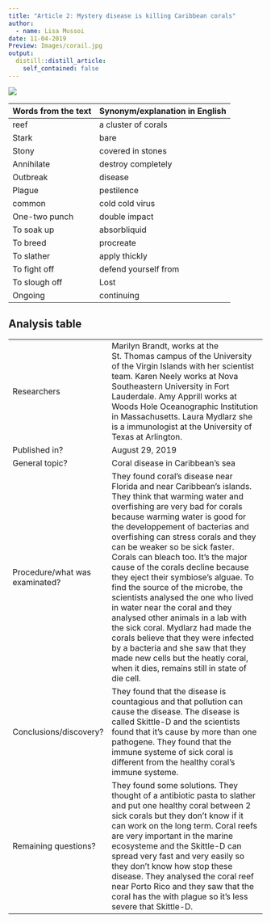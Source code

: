 ```yaml
---
title: "Article 2: Mystery disease is killing Caribbean corals"
author:
  - name: Lisa Mussoi 
date: 11-04-2019
Preview: Images/corail.jpg 
output:
  distill::distill_article:
    self_contained: false
---
```




![](images/corail1.jpg)




| Words from the text | Synonym/explanation in English |
| ------------------- | ------------------------------ |
|reef | a cluster of corals|
|Stark | bare|
|Stony| covered in stones|
|Annihilate | destroy completely|
|Outbreak | disease|
|Plague | pestilence |
|common | cold cold virus|
|One-two punch |double impact|
|To soak up | absorbliquid|
|To breed | procreate|
|To slather | apply thickly|
|To fight off | defend yourself from|
|To slough off | Lost|
|Ongoing | continuing|



## Analysis table 

|                              |                                                                     |
| ---------------------------- | ------------------------------------------------------------------- |
| Researchers                  | Marilyn Brandt, works  at the St. Thomas campus of the University of the Virgin Islands with her scientist team. Karen Neely works at Nova Southeastern University in Fort Lauderdale. Amy Apprill works at Woods Hole Oceanographic Institution in Massachusetts. Laura Mydlarz she is a immunologist at the University of Texas at Arlington.               |
| Published in?                | August 29, 2019                                                       |
| General topic?               |  Coral disease in Caribbean's sea                     |
| Procedure/what was examinated? | They found coral's disease near Florida and near Caribbean's islands. They think that warming water and overfishing are very bad for corals because warming water is good for the developpement of bacterias and  overfishing can stress corals and they can be weaker so be sick faster. Corals can bleach too. It's the major cause of the corals decline because they eject their symbiose's alguae. To find the source of the microbe, the scientists analysed the one who lived in water near the coral and they analysed other animals in a lab with the sick coral. Mydlarz had made the corals believe that they were infected by a bacteria and she saw that they made new cells but the heatly coral, when it dies, remains still in state of die cell. |
| Conclusions/discovery?       | They found that the disease is countagious and that  pollution can cause the disease. The disease is called Skittle-D and the scientists  found that it's cause by more than one pathogene. They found that the immune systeme of sick coral is different from the healthy coral's immune systeme.     |
| Remaining questions?         |They found some solutions. They thought of a antibiotic pasta to slather and put one healthy coral between 2 sick corals but they don't know if it can work on the long term. Coral reefs are very important in the marine ecosysteme and the Skittle-D can spread very fast and very easily so they don't know how stop these disease. They analysed the coral reef near Porto Rico and they saw that the coral has the with plague so it's less severe that Skittle-D.  |

